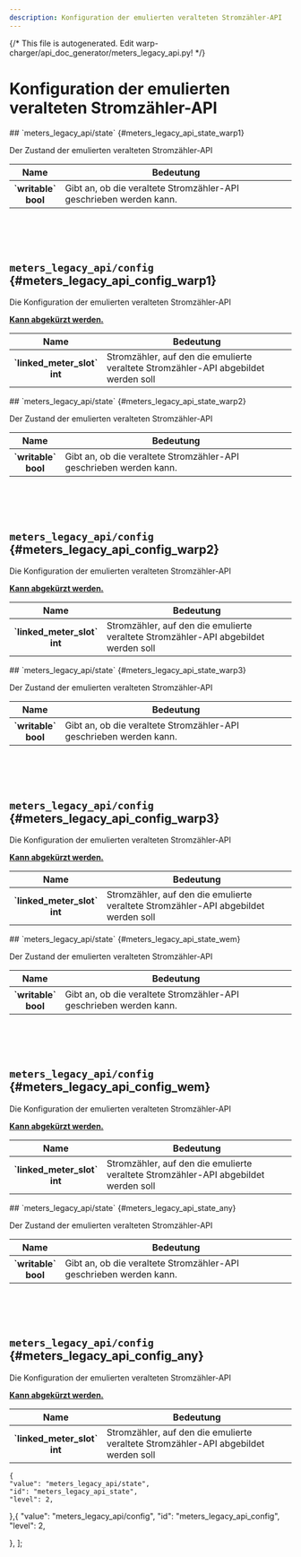 ```yaml
---
description: Konfiguration der emulierten veralteten Stromzähler-API
---
```

{/* This file is autogenerated. Edit warp-charger/api_doc_generator/meters_legacy_api.py! */}

# Konfiguration der emulierten veralteten Stromzähler-API

<Tabs groupId="hardwareType" queryString className="hidden-tabs">
<TabItem value="warp1">
## `meters_legacy_api/state` {#meters_legacy_api_state_warp1}


Der Zustand der emulierten veralteten Stromzähler-API


<table>
    <thead>
        <tr>
            <th scope="col">Name</th>
            <th scope="col">Bedeutung</th>
        </tr>
    </thead>
    <tbody>

<tr>
    <th scope="row" style={{whiteSpace: "nowrap"}}>`writable`<br/>bool</th>
    <td>
        Gibt an, ob die veraltete Stromzähler-API geschrieben werden kann.
    </td>
</tr>
    </tbody>
</table>

<br/><br/><br/>
## `meters_legacy_api/config` {#meters_legacy_api_config_warp1}


Die Konfiguration der emulierten veralteten Stromzähler-API



**<a href="#states_section_shortcuts">Kann abgekürzt werden.</a>**
<table>
    <thead>
        <tr>
            <th scope="col">Name</th>
            <th scope="col">Bedeutung</th>
        </tr>
    </thead>
    <tbody>

<tr>
    <th scope="row" style={{whiteSpace: "nowrap"}}>`linked_meter_slot`<br/>int</th>
    <td>
        Stromzähler, auf den die emulierte veraltete Stromzähler-API abgebildet werden soll
    </td>
</tr>
    </tbody>
</table>
</TabItem>
<TabItem value="warp2">
## `meters_legacy_api/state` {#meters_legacy_api_state_warp2}


Der Zustand der emulierten veralteten Stromzähler-API


<table>
    <thead>
        <tr>
            <th scope="col">Name</th>
            <th scope="col">Bedeutung</th>
        </tr>
    </thead>
    <tbody>

<tr>
    <th scope="row" style={{whiteSpace: "nowrap"}}>`writable`<br/>bool</th>
    <td>
        Gibt an, ob die veraltete Stromzähler-API geschrieben werden kann.
    </td>
</tr>
    </tbody>
</table>

<br/><br/><br/>
## `meters_legacy_api/config` {#meters_legacy_api_config_warp2}


Die Konfiguration der emulierten veralteten Stromzähler-API



**<a href="#states_section_shortcuts">Kann abgekürzt werden.</a>**
<table>
    <thead>
        <tr>
            <th scope="col">Name</th>
            <th scope="col">Bedeutung</th>
        </tr>
    </thead>
    <tbody>

<tr>
    <th scope="row" style={{whiteSpace: "nowrap"}}>`linked_meter_slot`<br/>int</th>
    <td>
        Stromzähler, auf den die emulierte veraltete Stromzähler-API abgebildet werden soll
    </td>
</tr>
    </tbody>
</table>
</TabItem>
<TabItem value="warp3">
## `meters_legacy_api/state` {#meters_legacy_api_state_warp3}


Der Zustand der emulierten veralteten Stromzähler-API


<table>
    <thead>
        <tr>
            <th scope="col">Name</th>
            <th scope="col">Bedeutung</th>
        </tr>
    </thead>
    <tbody>

<tr>
    <th scope="row" style={{whiteSpace: "nowrap"}}>`writable`<br/>bool</th>
    <td>
        Gibt an, ob die veraltete Stromzähler-API geschrieben werden kann.
    </td>
</tr>
    </tbody>
</table>

<br/><br/><br/>
## `meters_legacy_api/config` {#meters_legacy_api_config_warp3}


Die Konfiguration der emulierten veralteten Stromzähler-API



**<a href="#states_section_shortcuts">Kann abgekürzt werden.</a>**
<table>
    <thead>
        <tr>
            <th scope="col">Name</th>
            <th scope="col">Bedeutung</th>
        </tr>
    </thead>
    <tbody>

<tr>
    <th scope="row" style={{whiteSpace: "nowrap"}}>`linked_meter_slot`<br/>int</th>
    <td>
        Stromzähler, auf den die emulierte veraltete Stromzähler-API abgebildet werden soll
    </td>
</tr>
    </tbody>
</table>
</TabItem>
<TabItem value="wem">
## `meters_legacy_api/state` {#meters_legacy_api_state_wem}


Der Zustand der emulierten veralteten Stromzähler-API


<table>
    <thead>
        <tr>
            <th scope="col">Name</th>
            <th scope="col">Bedeutung</th>
        </tr>
    </thead>
    <tbody>

<tr>
    <th scope="row" style={{whiteSpace: "nowrap"}}>`writable`<br/>bool</th>
    <td>
        Gibt an, ob die veraltete Stromzähler-API geschrieben werden kann.
    </td>
</tr>
    </tbody>
</table>

<br/><br/><br/>
## `meters_legacy_api/config` {#meters_legacy_api_config_wem}


Die Konfiguration der emulierten veralteten Stromzähler-API



**<a href="#states_section_shortcuts">Kann abgekürzt werden.</a>**
<table>
    <thead>
        <tr>
            <th scope="col">Name</th>
            <th scope="col">Bedeutung</th>
        </tr>
    </thead>
    <tbody>

<tr>
    <th scope="row" style={{whiteSpace: "nowrap"}}>`linked_meter_slot`<br/>int</th>
    <td>
        Stromzähler, auf den die emulierte veraltete Stromzähler-API abgebildet werden soll
    </td>
</tr>
    </tbody>
</table>
</TabItem>
<TabItem value="any">
## `meters_legacy_api/state` {#meters_legacy_api_state_any}


Der Zustand der emulierten veralteten Stromzähler-API


<table>
    <thead>
        <tr>
            <th scope="col">Name</th>
            <th scope="col">Bedeutung</th>
        </tr>
    </thead>
    <tbody>

<tr>
    <th scope="row" style={{whiteSpace: "nowrap"}}>`writable`<br/>bool</th>
    <td>
        Gibt an, ob die veraltete Stromzähler-API geschrieben werden kann.
    </td>
</tr>
    </tbody>
</table>

<br/><br/><br/>
## `meters_legacy_api/config` {#meters_legacy_api_config_any}


Die Konfiguration der emulierten veralteten Stromzähler-API



**<a href="#states_section_shortcuts">Kann abgekürzt werden.</a>**
<table>
    <thead>
        <tr>
            <th scope="col">Name</th>
            <th scope="col">Bedeutung</th>
        </tr>
    </thead>
    <tbody>

<tr>
    <th scope="row" style={{whiteSpace: "nowrap"}}>`linked_meter_slot`<br/>int</th>
    <td>
        Stromzähler, auf den die emulierte veraltete Stromzähler-API abgebildet werden soll
    </td>
</tr>
    </tbody>
</table>
</TabItem>
</Tabs>

    {
    "value": "meters_legacy_api/state",
    "id": "meters_legacy_api_state",
    "level": 2,
    
},{
    "value": "meters_legacy_api/config",
    "id": "meters_legacy_api_config",
    "level": 2,
    
},
];
